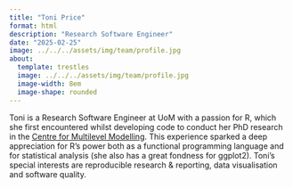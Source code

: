 ```yaml
---
title: "Toni Price"
format: html
description: "Research Software Engineer"
date: "2025-02-25"
image: ../../../assets/img/team/profile.jpg
about:
  template: trestles
  image: ../../../assets/img/team/profile.jpg
  image-width: 8em
  image-shape: rounded
---
```


<!-- Current team member -->

Toni is a Research Software Engineer at UoM with a passion for R, which she
first encountered whilst developing code to conduct her PhD research in the
[Centre for Multilevel Modelling](https://www.bristol.ac.uk/cmm). This
experience sparked a deep appreciation for R's power both as a functional
programming language and for statistical analysis (she also has a great fondness
for ggplot2). Toni's special interests are reproducible research & reporting,
data visualisation and software quality.
